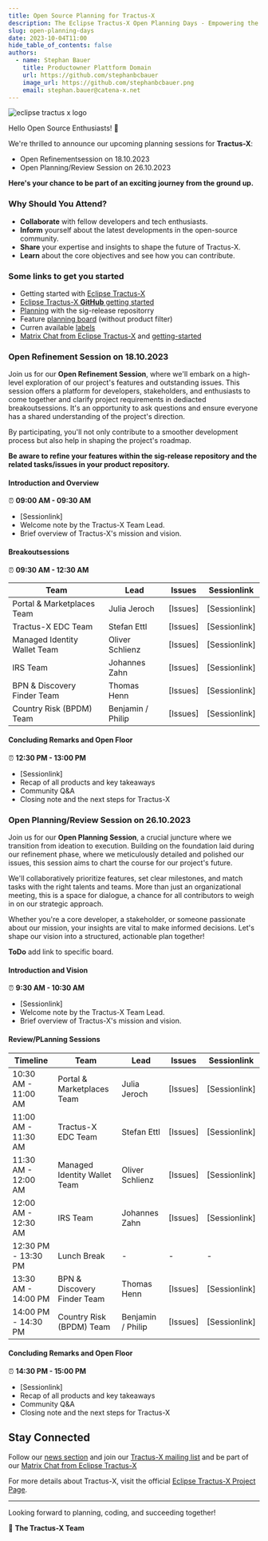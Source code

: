 ```yaml
---
title: Open Source Planning for Tractus-X
description: The Eclipse Tractus-X Open Planning Days - Empowering the Catena-X Data Space
slug: open-planning-days
date: 2023-10-04T11:00
hide_table_of_contents: false
authors:
  - name: Stephan Bauer
    title: Productowner Plattform Domain
    url: https://github.com/stephanbcbauer
    image_url: https://github.com/stephanbcbauer.png
    email: stephan.bauer@catena-x.net
---
```



![eclipse tractus x logo](@site/static/img/Eclipse-TractusX-Open-Planning-10-23.png)

Hello Open Source Enthusiasts! 🎉

We're thrilled to announce our upcoming planning sessions for **Tractus-X**:
- Open Refinementsession on 18.10.2023
- Open Planning/Review Session on 26.10.2023

**Here's your chance to be part of an exciting journey from the ground up.**

### Why Should You Attend?

- **Collaborate** with fellow developers and tech enthusiasts.
- **Inform** yourself about the latest developments in the open-source community.
- **Share** your expertise and insights to shape the future of Tractus-X.
- **Learn** about the core objectives and see how you can contribute.

### Some links to get you started

- Getting started with [Eclipse Tractus-X](https://stephanbcbauer.github.io/eclipse-tractusx.github.io/docs/oss/getting-started)
- [Eclipse Tractus-X **GitHub** getting started](https://github.com/eclipse-tractusx/sig-release/wiki/Eclipse-Tractus-X-GitHub-getting-started)
- [Planning](https://github.com/eclipse-tractusx/sig-release/blob/main/README.md) with the sig-release repositorry
- Feature [planning board](https://github.com/orgs/eclipse-tractusx/projects/26) (without product filter)
- Curren available [labels](https://github.com/eclipse-tractusx/sig-release/labels)
- [Matrix Chat from Eclipse Tractus-X](https://chat.eclipse.org/#/room/#tools.tractus-x:matrix.eclipse.org) and [getting-started](https://chat.eclipse.org/docs/getting-started/)

### Open Refinement Session on 18.10.2023

Join us for our **Open Refinement Session**, where we'll embark on a high-level exploration of our project's features and outstanding issues. This session offers a platform for developers, stakeholders, and enthusiasts
to come together and clarify project requirements in dediacted breakoutsessions. It's an opportunity to ask questions and ensure everyone has a shared understanding of the project's direction.

By participating, you'll not only contribute to a smoother development process but also help in shaping the project's roadmap.

**Be aware to refine your features within the sig-release repository and the related tasks/issues in your product repository.**

#### Introduction and Overview
⏰ **09:00 AM - 09:30 AM**
- [Sessionlink]
- Welcome note by the Tractus-X Team Lead.
- Brief overview of Tractus-X's mission and vision.

#### Breakoutsessions
⏰ **09:30 AM - 12:30 AM**

Team | Lead | Issues | Sessionlink
--- | --- | --- | ---
Portal & Marketplaces Team | Julia Jeroch | [Issues] | [Sessionlink]
Tractus-X EDC Team | Stefan Ettl | [Issues] | [Sessionlink]
Managed Identity Wallet Team | Oliver Schlienz | [Issues] | [Sessionlink]
IRS  Team | Johannes Zahn | [Issues] | [Sessionlink]
BPN & Discovery Finder Team | Thomas Henn | [Issues] | [Sessionlink]
Country Risk (BPDM) Team | Benjamin / Philip | [Issues] | [Sessionlink]

#### Concluding Remarks and Open Floor
⏰ **12:30 PM - 13:00 PM**
- [Sessionlink]
- Recap of all products and key takeaways
- Community Q&A
- Closing note and the next steps for Tractus-X

### Open Planning/Review Session on 26.10.2023

Join us for our **Open Planning Session**, a crucial juncture where we transition from ideation to execution. Building on the foundation laid during our refinement phase, where we meticulously detailed and polished our issues,
this session aims to chart the course for our project's future.

We'll collaboratively prioritize features, set clear milestones, and match tasks with the right talents and teams. More than just an organizational meeting, this is a space for dialogue, a chance for all contributors to weigh
in on our strategic approach.

Whether you're a core developer, a stakeholder, or someone passionate about our mission, your insights are vital to make informed decisions. Let's shape our vision into a structured, actionable plan together!

**ToDo** add link to specific board.

#### Introduction and Vision
⏰ **9:30 AM - 10:30 AM**
- [Sessionlink]
- Welcome note by the Tractus-X Team Lead.
- Brief overview of Tractus-X's mission and vision.

#### Review/PLanning Sessions

Timeline | Team | Lead | Issues | Sessionlink
--- | --- | --- | --- | ---
10:30 AM - 11:00 AM | Portal & Marketplaces Team | Julia Jeroch | [Issues] | [Sessionlink]
11:00 AM - 11:30 AM | Tractus-X EDC Team | Stefan Ettl | [Issues] | [Sessionlink]
11:30 AM - 12:00 AM | Managed Identity Wallet Team | Oliver Schlienz | [Issues] | [Sessionlink]
12:00 AM - 12:30 AM | IRS  Team | Johannes Zahn | [Issues] | [Sessionlink]
12:30 PM - 13:30 PM | Lunch Break | - | - | -
13:30 AM - 14:00 PM | BPN & Discovery Finder Team | Thomas Henn | [Issues] | [Sessionlink]
14:00 PM - 14:30 PM | Country Risk (BPDM) Team | Benjamin / Philip | [Issues] | [Sessionlink]

#### Concluding Remarks and Open Floor
⏰ **14:30 PM - 15:00 PM**
- [Sessionlink]
- Recap of all products and key takeaways
- Community Q&A
- Closing note and the next steps for Tractus-X

## Stay Connected

Follow our [news section](https://stephanbcbauer.github.io/eclipse-tractusx.github.io/blog) and join our [Tractus-X mailing list](https://eclipse-tractusx.github.io/docs/oss/how-to-contribute/#dev-mailinglist)
and be part of our [Matrix Chat from Eclipse Tractus-X](https://chat.eclipse.org/#/room/#tools.tractus-x:matrix.eclipse.org) 

For more details about Tractus-X, visit the official [Eclipse Tractus-X Project Page](https://projects.eclipse.org/projects/automotive.tractusx).

---

Looking forward to planning, coding, and succeeding together! 

🚀 **The Tractus-X Team**
